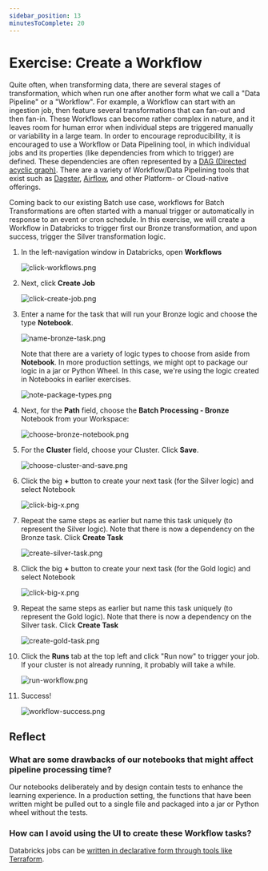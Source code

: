 ```yaml
---
sidebar_position: 13
minutesToComplete: 20
---
```

# Exercise: Create a Workflow
Quite often, when transforming data, there are several stages of transformation, which when run one after another form what we call a "Data Pipeline" or a "Workflow". For example, a Workflow can start with an ingestion job, then feature several transformations that can fan-out and then fan-in. These Workflows can become rather complex in nature, and it leaves room for human error when individual steps are triggered manually or variability in a large team. In order to encourage reproducibility, it is encouraged to use a Workflow or Data Pipelining tool, in which individual jobs and its properties (like dependencies from which to trigger) are defined. These dependencies are often represented by a [DAG (Directed acyclic graph)](https://en.wikipedia.org/wiki/Directed_acyclic_graph). There are a variety of Workflow/Data Pipelining tools that exist such as [Dagster](https://dagster.io/), [Airflow](https://airflow.apache.org/), and other Platform- or Cloud-native offerings.

Coming back to our existing Batch use case, workflows for Batch Transformations are often started with a manual trigger or automatically in response to an event or cron schedule. In this exercise, we will create a Workflow in Databricks to trigger first our Bronze transformation, and upon success, trigger the Silver transformation logic.

1. In the left-navigation window in Databricks, open **Workflows** 

    ![click-workflows.png](./assets/click-workflows.png)

2. Next, click **Create Job**

    ![click-create-job.png](./assets/click-create-job.png)

3. Enter a name for the task that will run your Bronze logic and choose the type **Notebook**.

    ![name-bronze-task.png](./assets/name-bronze-task.png)

    Note that there are a variety of logic types to choose from aside from **Notebook**. In more production settings, we might opt to package our logic in a jar or Python Wheel. In this case, we're using the logic created in Notebooks in earlier exercises.

    ![note-package-types.png](./assets/note-package-types.png)

4. Next, for the **Path** field, choose the **Batch Processing - Bronze** Notebook from your Workspace:
    
    ![choose-bronze-notebook.png](./assets/choose-bronze-notebook.png)

5. For the **Cluster** field, choose your Cluster. Click **Save**.

    ![choose-cluster-and-save.png](./assets/choose-cluster-and-save.png)

6. Click the big **+** button to create your next task (for the Silver logic) and select Notebook

    ![click-big-x.png](./assets/click-big-x.png)

7. Repeat the same steps as earlier but name this task uniquely (to represent the Silver logic). Note that there is now a dependency on the Bronze task. Click **Create Task**

    ![create-silver-task.png](./assets/create-silver-task.png)

8. Click the big **+** button to create your next task (for the Gold logic) and select Notebook

   ![click-big-x.png](./assets/click-big-x.png)

9. Repeat the same steps as earlier but name this task uniquely (to represent the Gold logic). Note that there is now a dependency on the Silver task. Click **Create Task**

   ![create-gold-task.png](./assets/create-gold-task.png)

10. Click the **Runs** tab at the top left and click "Run now" to trigger your job. If your cluster is not already running, it probably will take a while.

    ![run-workflow.png](./assets/run-workflow.png)

11. Success!

    ![workflow-success.png](./assets/workflow-success.png)


## Reflect
### What are some drawbacks of our notebooks that might affect pipeline processing time?
Our notebooks deliberately and by design contain tests to enhance the learning experience. In a production setting, the functions that have been written might be pulled out to a single file and packaged into a jar or Python wheel without the tests.


### How can I avoid using the UI to create these Workflow tasks?
Databricks jobs can be [written in declarative form through tools like Terraform](https://www.databricks.com/blog/2022/12/5/databricks-workflows-through-terraform.html).